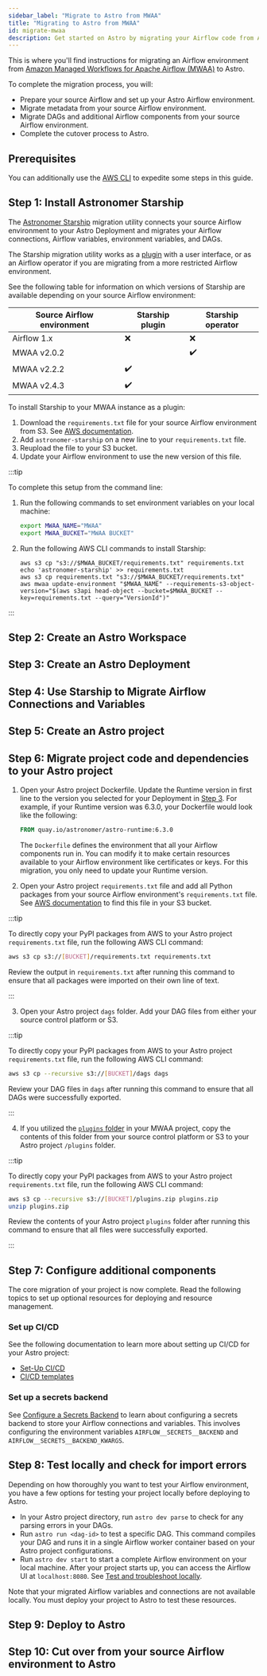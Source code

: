 ```yaml
---
sidebar_label: "Migrate to Astro from MWAA"
title: "Migrating to Astro from MWAA"
id: migrate-mwaa
description: Get started on Astro by migrating your Airflow code from Amazon Managed Workflows for Apache Airflow (MWAA).
---
```



This is where you'll find instructions for migrating an Airflow environment from [Amazon Managed Workflows for Apache Airflow (MWAA)](https://cloud.google.com/composer/docs/concepts/overview) to Astro.

To complete the migration process, you will:

- Prepare your source Airflow and set up your Astro Airflow environment.
- Migrate metadata from your source Airflow environment.
- Migrate DAGs and additional Airflow components from your source Airflow environment.
- Complete the cutover process to Astro.

## Prerequisites

<Prerequisites />

You can additionally use the [AWS CLI](https://aws.amazon.com/cli/) to expedite some steps in this guide.

## Step 1: Install Astronomer Starship

The [Astronomer Starship](https://pypi.org/project/astronomer-starship/) migration utility connects your source Airflow environment to your Astro Deployment and migrates your Airflow connections, Airflow variables, environment variables, and DAGs.

The Starship migration utility works as a [plugin](https://github.com/astronomer/starship/tree/master/astronomer-starship) with a user interface, or as an Airflow operator if you are migrating from a more restricted Airflow environment.

See the following table for information on which versions of Starship are available depending on your source Airflow environment:

| Source Airflow environment | Starship plugin | Starship operator |
| -------------------------- | --------------- | ----------------- |
| Airflow 1.x                | ❌              | ❌                |
| MWAA v2.0.2                |                 | ✔️️                 |
| MWAA v2.2.2                | ✔️️               |                   |
| MWAA v2.4.3                | ✔️️               |                   |

To install Starship to your MWAA instance as a plugin:

1. Download the `requirements.txt` file for your source Airflow environment from S3. See [AWS documentation](https://docs.aws.amazon.com/mwaa/latest/userguide/best-practices-dependencies.html#best-practices-dependencies-different-ways).
2. Add `astronomer-starship` on a new line to your `requirements.txt` file.
3. Reupload the file to your S3 bucket.
4. Update your Airflow environment to use the new version of this file.

:::tip

To complete this setup from the command line:

1. Run the following commands to set environment variables on your local machine:

    ```sh
    export MWAA_NAME="MWAA"
    export MWAA_BUCKET="MWAA BUCKET"
    ```

2. Run the following AWS CLI commands to install Starship:

    ```shell
    aws s3 cp "s3://$MWAA_BUCKET/requirements.txt" requirements.txt
    echo 'astronomer-starship' >> requirements.txt
    aws s3 cp requirements.txt "s3://$MWAA_BUCKET/requirements.txt"
    aws mwaa update-environment "$MWAA_NAME" --requirements-s3-object-version="$(aws s3api head-object --bucket=$MWAA_BUCKET --key=requirements.txt --query="VersionId")"
    ```

:::

## Step 2: Create an Astro Workspace

<Workspaces />

## Step 3: Create an Astro Deployment

<Deployments />

## Step 4: Use Starship to Migrate Airflow Connections and Variables

<StarshipUsage />

## Step 5: Create an Astro project

<DirectorySetup />

## Step 6: Migrate project code and dependencies to your Astro project

1. Open your Astro project Dockerfile. Update the Runtime version in first line to the version you selected for your Deployment in [Step 3](#step-3-create-astro-deployment). For example, if your Runtime version was 6.3.0, your Dockerfile would look like the following:

    ```Dockerfile
    FROM quay.io/astronomer/astro-runtime:6.3.0
    ```

    The `Dockerfile` defines the environment that all your Airflow components run in. You can modify it to make certain resources available to your Airflow environment like certificates or keys. For this migration, you only need to update your Runtime version. 

2. Open your Astro project `requirements.txt` file and add all Python packages from your source Airflow environment's `requirements.txt` file. See [AWS documentation](https://docs.aws.amazon.com/mwaa/latest/userguide/working-dags-dependencies.html) to find this file in your S3 bucket.

  :::tip 

  To directly copy your PyPI packages from AWS to your Astro project `requirements.txt` file, run the following AWS CLI command:

  ```sh
  aws s3 cp s3://[BUCKET]/requirements.txt requirements.txt
  ```  

  Review the output in `requirements.txt` after running this command to ensure that all packages were imported on their own line of text.    

  :::

3. Open your Astro project `dags` folder. Add your DAG files from either your source control platform or S3. 

  :::tip

  To directly copy your PyPI packages from AWS to your Astro project `requirements.txt` file, run the following AWS CLI command:
  
  ```sh
  aws s3 cp --recursive s3://[BUCKET]/dags dags
  ```  
  
  Review your DAG files in `dags` after running this command to ensure that all DAGs were successfully exported. 

  :::

4. If you utilized the [`plugins` folder](https://cloud.google.com/composer/docs/concepts/cloud-storage#folders_in_the_bucket) in your MWAA project, copy the contents of this folder from your source control platform or S3 to your Astro project `/plugins` folder.

  :::tip
  
  To directly copy your PyPI packages from AWS to your Astro project `requirements.txt` file, run the following AWS CLI command:
  
  ```sh
  aws s3 cp --recursive s3://[BUCKET]/plugins.zip plugins.zip
  unzip plugins.zip
  ```
  
  Review the contents of your Astro project `plugins` folder after running this command to ensure that all files were successfully exported. 
  
  :::

## Step 7: Configure additional components

The core migration of your project is now complete. Read the following topics to set up optional resources for deploying and resource management. 

### Set up CI/CD

See the following documentation to learn more about setting up CI/CD for your Astro project:

- [Set-Up CI/CD](set-up-ci-cd.md)
- [CI/CD templates](ci-cd.md)

### Set up a secrets backend

See [Configure a Secrets Backend](secrets-backend.md) to learn about configuring a secrets backend to store your Airflow connections and variables. This involves configuring the environment variables `AIRFLOW__SECRETS__BACKEND` and `AIRFLOW__SECRETS__BACKEND_KWARGS`.

## Step 8: Test locally and check for import errors

Depending on how thoroughly you want to test your Airflow environment, you have a few options for testing your project locally before deploying to Astro.

- In your Astro project directory, run `astro dev parse` to check for any parsing errors in your DAGs.
- Run `astro run <dag-id>` to test a specific DAG. This command compiles your DAG and runs it in a single Airflow worker container based on your Astro project configurations.
- Run `astro dev start` to start a complete Airflow environment on your local machine. After your project starts up, you can access the Airflow UI at `localhost:8080`. See [Test and troubleshoot locally](test-and-troubleshoot-locally.md).

Note that your migrated Airflow variables and connections are not available locally. You must deploy your project to Astro to test these resources. 

## Step 9: Deploy to Astro

<Deploy />

## Step 10: Cut over from your source Airflow environment to Astro

<FinalStep />
